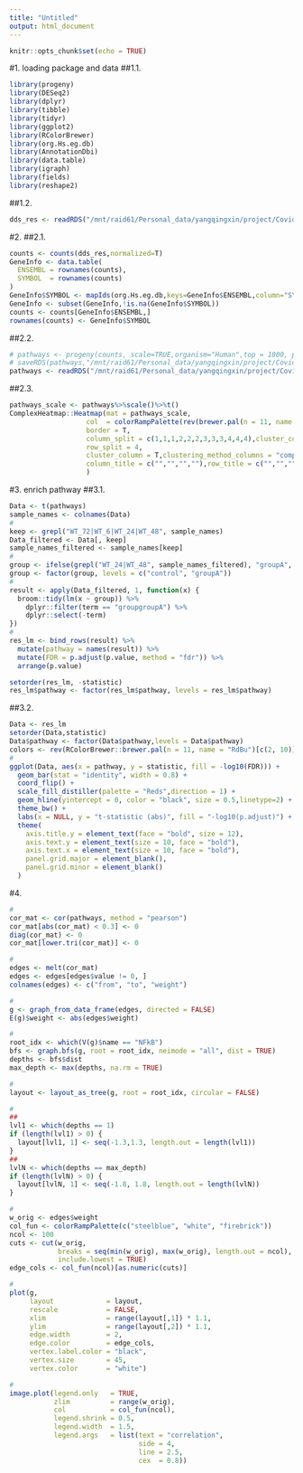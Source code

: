 ```yaml
---
title: "Untitled"
output: html_document
---
```


```r
knitr::opts_chunk$set(echo = TRUE)
```

#1. loading package and data
##1.1. 
```r
library(progeny)
library(DESeq2)
library(dplyr)
library(tibble)
library(tidyr)
library(ggplot2)
library(RColorBrewer)
library(org.Hs.eg.db)
library(AnnotationDbi)
library(data.table)
library(igraph)
library(fields)
library(reshape2)
```
##1.2. 
```r
dds_res <- readRDS("/mnt/raid61/Personal_data/yangqingxin/project/Covid19_wei_thesis_wang_NSP1/script/00_GitHub/analysis/01_ddsres.Rds")
```

#2. 
##2.1.
```r
counts <- counts(dds_res,normalized=T)
GeneInfo <- data.table(
  ENSEMBL = rownames(counts),
  SYMBOL  = rownames(counts)
)
GeneInfo$SYMBOL <- mapIds(org.Hs.eg.db,keys=GeneInfo$ENSEMBL,column="SYMBOL",keytype="ENSEMBL",multiVals="first")
GeneInfo <- subset(GeneInfo,!is.na(GeneInfo$SYMBOL))
counts <- counts[GeneInfo$ENSEMBL,]
rownames(counts) <- GeneInfo$SYMBOL
```
##2.2. 
```r
# pathways <- progeny(counts, scale=TRUE,organism="Human",top = 1000, perm = 1)
# saveRDS(pathways,"/mnt/raid61/Personal_data/yangqingxin/project/Covid19_wei_thesis_wang_NSP1/script/00_GitHub/analysis/03_Progeny.Rds")
pathways <- readRDS("/mnt/raid61/Personal_data/yangqingxin/project/Covid19_wei_thesis_wang_NSP1/script/00_GitHub/analysis/03_Progeny.Rds")
```
##2.3. 
```r
pathways_scale <- pathways%>%scale()%>%t()
ComplexHeatmap::Heatmap(mat = pathways_scale,
                   col  = colorRampPalette(rev(brewer.pal(n = 11, name ="RdBu")))(100),
                   border = T,
                   column_split = c(1,1,1,2,2,2,3,3,3,4,4,4),cluster_column_slices = F,
                   row_split = 4,
                   cluster_column = T,clustering_method_columns = "complete",
                   column_title = c("","","",""),row_title = c("","","","")
                   )
```

#3. enrich pathway
##3.1.
```r
Data <- t(pathways) 
sample_names <- colnames(Data)
#
keep <- grepl("WT_72|WT_6|WT_24|WT_48", sample_names)
Data_filtered <- Data[, keep]
sample_names_filtered <- sample_names[keep]
#
group <- ifelse(grepl("WT_24|WT_48", sample_names_filtered), "groupA", "control")
group <- factor(group, levels = c("control", "groupA"))
#
result <- apply(Data_filtered, 1, function(x) {
  broom::tidy(lm(x ~ group)) %>%
    dplyr::filter(term == "groupgroupA") %>%
    dplyr::select(-term)
})
#
res_lm <- bind_rows(result) %>%
  mutate(pathway = names(result)) %>%
  mutate(FDR = p.adjust(p.value, method = "fdr")) %>%
  arrange(p.value)

setorder(res_lm, -statistic)
res_lm$pathway <- factor(res_lm$pathway, levels = res_lm$pathway)
```
##3.2. 
```r
Data <- res_lm 
setorder(Data,statistic)
Data$pathway <- factor(Data$pathway,levels = Data$pathway)
colors <- rev(RColorBrewer::brewer.pal(n = 11, name = "RdBu")[c(2, 10)])
#
ggplot(Data, aes(x = pathway, y = statistic, fill = -log10(FDR))) +
  geom_bar(stat = "identity", width = 0.8) +
  coord_flip() +
  scale_fill_distiller(palette = "Reds",direction = 1) +
  geom_hline(yintercept = 0, color = "black", size = 0.5,linetype=2) +
  theme_bw() +
  labs(x = NULL, y = "t-statistic (abs)", fill = "-log10(p.adjust)") +
  theme(
    axis.title.y = element_text(face = "bold", size = 12),
    axis.text.y = element_text(size = 10, face = "bold"),
    axis.text.x = element_text(size = 10, face = "bold"),
    panel.grid.major = element_blank(),
    panel.grid.minor = element_blank()
  )
```

#4. 
```r
#
cor_mat <- cor(pathways, method = "pearson")
cor_mat[abs(cor_mat) < 0.3] <- 0
diag(cor_mat) <- 0
cor_mat[lower.tri(cor_mat)] <- 0

#
edges <- melt(cor_mat)
edges <- edges[edges$value != 0, ]
colnames(edges) <- c("from", "to", "weight")

#
g <- graph_from_data_frame(edges, directed = FALSE)
E(g)$weight <- abs(edges$weight)

#
root_idx <- which(V(g)$name == "NFkB")
bfs <- graph.bfs(g, root = root_idx, neimode = "all", dist = TRUE)
depths <- bfs$dist
max_depth <- max(depths, na.rm = TRUE)

#
layout <- layout_as_tree(g, root = root_idx, circular = FALSE)

#
##
lvl1 <- which(depths == 1)
if (length(lvl1) > 0) {
  layout[lvl1, 1] <- seq(-1.3,1.3, length.out = length(lvl1))
}
##
lvlN <- which(depths == max_depth)
if (length(lvlN) > 0) {
  layout[lvlN, 1] <- seq(-1.8, 1.8, length.out = length(lvlN))
}

#
w_orig <- edges$weight
col_fun <- colorRampPalette(c("steelblue", "white", "firebrick"))
ncol <- 100
cuts <- cut(w_orig,
            breaks = seq(min(w_orig), max(w_orig), length.out = ncol),
            include.lowest = TRUE)
edge_cols <- col_fun(ncol)[as.numeric(cuts)]

#
plot(g,
     layout             = layout,
     rescale            = FALSE,
     xlim               = range(layout[,1]) * 1.1,
     ylim               = range(layout[,2]) * 1.1,
     edge.width         = 2,
     edge.color         = edge_cols,
     vertex.label.color = "black",
     vertex.size        = 45,
     vertex.color       = "white")

#
image.plot(legend.only   = TRUE,
           zlim          = range(w_orig),
           col           = col_fun(ncol),
           legend.shrink = 0.5,
           legend.width  = 1.5,
           legend.args   = list(text = "correlation",
                                side = 4,
                                line = 2.5,
                                cex  = 0.8))
```


